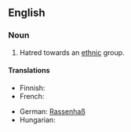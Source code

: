 ==English==

===Noun===
{{en-noun|sg=[[race]] [[hatred]]|-}}

# Hatred towards an [[ethnic]] group.

====Translations====
{{trans-top|hatred towards an ethnic group}}
* Finnish: {{t-|fi|rotuviha}}
* French: {{t+|fr|racial}}
{{trans-mid}}
* German: [[Rassenhaß]] {{m}}
* Hungarian: {{t-|hu|fajgyűlölet}}
{{trans-bottom}}